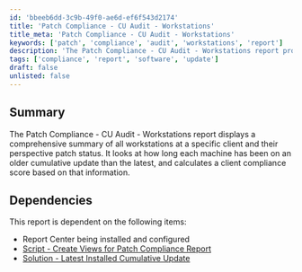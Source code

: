 ```yaml
---
id: 'bbeeb6dd-3c9b-49f0-ae6d-ef6f543d2174'
title: 'Patch Compliance - CU Audit - Workstations'
title_meta: 'Patch Compliance - CU Audit - Workstations'
keywords: ['patch', 'compliance', 'audit', 'workstations', 'report']
description: 'The Patch Compliance - CU Audit - Workstations report provides a detailed overview of workstation patch statuses for a specific client, evaluating how long each machine has been using an outdated cumulative update and calculating a compliance score based on this data.'
tags: ['compliance', 'report', 'software', 'update']
draft: false
unlisted: false
---
```

## Summary

The Patch Compliance - CU Audit - Workstations report displays a comprehensive summary of all workstations at a specific client and their perspective patch status. It looks at how long each machine has been on an older cumulative update than the latest, and calculates a client compliance score based on that information.

## Dependencies

This report is dependent on the following items:

- Report Center being installed and configured
- [Script - Create Views for Patch Compliance Report](https://proval.itglue.com/5078775/docs/17897696)
- [Solution - Latest Installed Cumulative Update](https://proval.itglue.com/5078775/docs/12850104)
